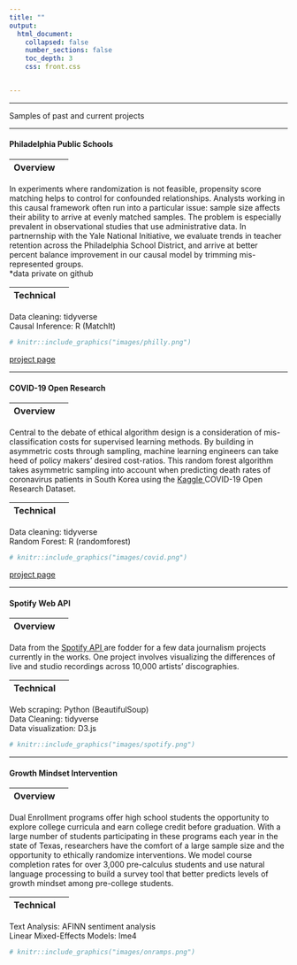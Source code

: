 ```yaml
---
title: ""
output: 
  html_document:
    collapsed: false
    number_sections: false
    toc_depth: 3
    css: front.css


---
```


---


<p> Samples of past and current projects </p>


---

#### Philadelphia Public Schools



<div class="row">
<div class="col-sm-6">

|Overview |  |
|:--------|-------:|

In experiments where randomization is not feasible, propensity score matching helps to control for confounded relationships. Analysts working in this causal framework often run into a particular issue: sample size affects their ability to arrive at evenly matched samples. The problem is especially prevalent in observational studies that use administrative data. In partnernship with the Yale National Initiative, we evaluate trends in teacher retention across the Philadelphia School District, and arrive at better percent balance improvement in our causal model by trimming mis-represented groups. </br> *data private on github

|Technical |  |
|:--------|-------:|
Data cleaning: tidyverse </br>
Causal Inference: R (MatchIt)


</div>
<div class="col-sm-6">
```r
# knitr::include_graphics("images/philly.png")
```
</div>
</div>

<div class="row">
<div class="col-sm-6">

<p3> [project page](https://katjanewilson.github.io/PhillyTeacherRetention-Causal/) </p>

  <a href="https://github.com/katjanewilson/PhillyTeacherRetention-Causal" target = "_blank"><i class="fa fa-github" aria-hidden="true"></i></a>
</div>
<div class="col-sm-6">
</div>
</div>

---


#### COVID-19 Open Research


<div class="row">
<div class="col-sm-6">

|Overview |  |
|:--------|-------:|

Central to the debate of ethical algorithm design is a consideration of mis-classification costs for supervised learning methods. By building in asymmetric costs through sampling, machine learning engineers can take heed of policy makers' desired cost-ratios. This random forest algorithm takes asymmetric sampling into account when predicting death rates of coronavirus patients in South Korea using the <a href = "https://www.kaggle.com/allen-institute-for-ai/CORD-19-research-challenge/" target = "_blank"> Kaggle </a>COVID-19 Open Research Dataset.</br>

|Technical |  |
|:--------|-------:|

Data cleaning: tidyverse </br>
Random Forest: R (randomforest)


</div>
<div class="col-sm-6">
```r
# knitr::include_graphics("images/covid.png")
```
</div>
</div>

<div class="row">
<div class="col-sm-6">

<p3>  [project page](https://katjanewilson.github.io/CORD-Random-Forest/) </p>
  <a href="https://github.com/katjanewilson/CORD-Random-Forest" target = "_blank"><i class="fa fa-github" aria-hidden="true"></i></a>
</div>
<div class="col-sm-6">
</div>
</div>

---

#### Spotify Web API


<div class="row">
<div class="col-sm-6">

|Overview|  |
|:--------|-------:|

  Data from the <a href = "https://developer.spotify.com/documentation/web-api/" target = "_blank"> Spotify API </a> are fodder for a few data journalism projects currently in the works. One project involves visualizing the differences of live and studio recordings across 10,000 artists' discographies.
  
|Technical |  |
|:--------|-------:|
Web scraping: Python (BeautifulSoup) </br>
Data Cleaning: tidyverse </br>
Data visualization: D3.js

</div>
<div class="col-sm-6">
```r
# knitr::include_graphics("images/spotify.png")
```
</div>
</div>

<div class="row">
<div class="col-sm-6">

</div>
</div>

---


#### Growth Mindset Intervention


<div class="row">
<div class="col-sm-6">

|Overview |  |
|:--------|-------:|

Dual Enrollment programs offer high school students the opportunity to explore college curricula and earn college credit before graduation. With a large number of students participating in these programs each year in the state of Texas, researchers have the comfort of a large sample size and the opportunity to ethically randomize interventions. We model course completion rates for over 3,000 pre-calculus students and use natural language processing to build a survey tool that better predicts levels of growth mindset among pre-college students.

|Technical |  |
|:--------|-------:|

Text Analysis: AFINN sentiment analysis </br>
Linear Mixed-Effects Models: lme4

</div>
<div class="col-sm-6">
```r
# knitr::include_graphics("images/onramps.png")
```
</div>
</div>

<div class="row">
<div class="col-sm-6">


</div>
<div class="col-sm-6">
</div>
</div>
